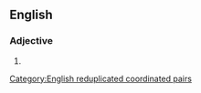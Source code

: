 {{also|woo woo}}
==English==

===Adjective===
{{en-adj}}

# {{alternative spelling of|woo woo|lang=en}}

[[Category:English reduplicated coordinated pairs]]